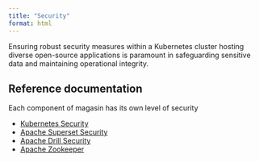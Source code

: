 ```yaml
---
title: "Security"
format: html
---
```


Ensuring robust security measures within a Kubernetes cluster hosting diverse open-source applications is paramount in safeguarding sensitive data and maintaining operational integrity. 

## Reference documentation  
Each component of magasin has its own level of security

* [Kubernetes Security](https://kubernetes.io/docs/concepts/security/)
* [Apache Superset Security](https://superset.apache.org/docs/security/)
* [Apache Drill Security](https://drill.apache.org/docs/securing-drill/)
* [Apache Zookeeper](https://zookeeper.apache.org/doc/r3.9.1/zookeeperAdmin.html)


